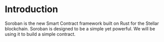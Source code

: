 # Introduction

Soroban is the new Smart Contract framework built on Rust for the Stellar blockchain. Soroban is designed to be a simple yet powerful. We will be using it to build a simple contract. 

